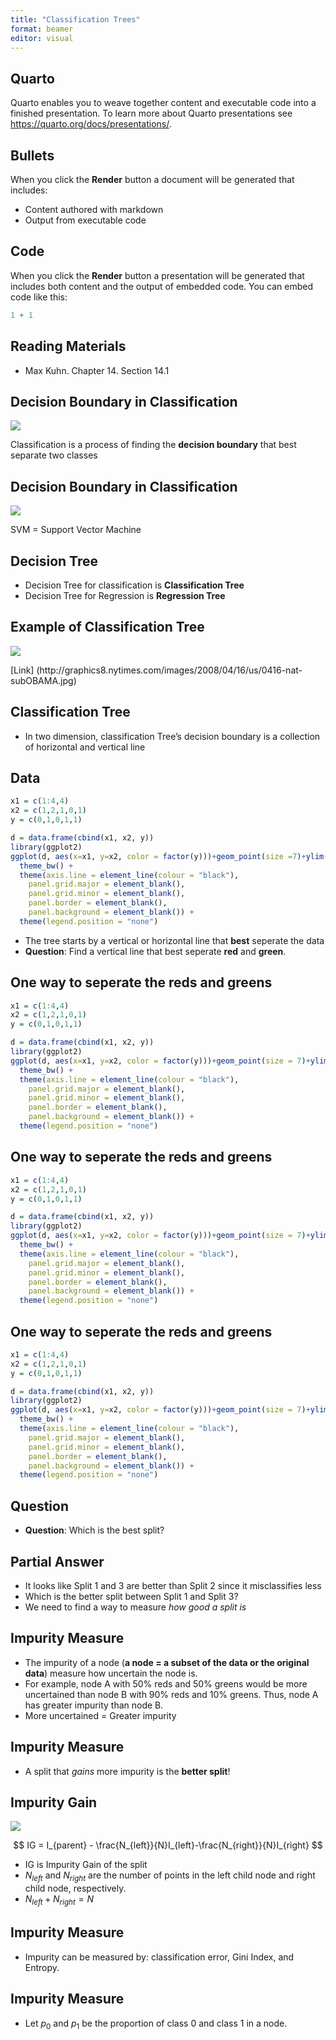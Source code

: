 ```yaml
---
title: "Classification Trees"
format: beamer
editor: visual
---
```


## Quarto

Quarto enables you to weave together content and executable code into a finished presentation. To learn more about Quarto presentations see <https://quarto.org/docs/presentations/>.

## Bullets

When you click the **Render** button a document will be generated that includes:

-   Content authored with markdown
-   Output from executable code

## Code

When you click the **Render** button a presentation will be generated that includes both content and the output of embedded code. You can embed code like this:

```r
1 + 1
```


## Reading Materials

- Max Kuhn. Chapter 14. Section 14.1 


## Decision Boundary in Classification



![](images/db.png)


Classification is a process of finding the **decision boundary** that best separate two classes

## Decision Boundary in Classification



![](images/db1.png)



SVM = Support Vector Machine



## Decision Tree

- Decision Tree for classification is **Classification Tree**
- Decision Tree for Regression is **Regression Tree**

## Example of Classification Tree



![](images/tree2.jpg)


[Link] (http://graphics8.nytimes.com/images/2008/04/16/us/0416-nat-subOBAMA.jpg)


## Classification Tree


- In two dimension, classification Tree's decision boundary is a collection of horizontal and vertical line


## Data


```r
x1 = c(1:4,4)
x2 = c(1,2,1,0,1)
y = c(0,1,0,1,1)

d = data.frame(cbind(x1, x2, y))
library(ggplot2)
ggplot(d, aes(x=x1, y=x2, color = factor(y)))+geom_point(size =7)+ylim(0, 10)+
  theme_bw() +
  theme(axis.line = element_line(colour = "black"),
    panel.grid.major = element_blank(),
    panel.grid.minor = element_blank(),
    panel.border = element_blank(),
    panel.background = element_blank()) +
  theme(legend.position = "none")

```

- The tree starts by a vertical or horizontal line that **best** seperate the data
- **Question**: Find a vertical line that best seperate **red** and **green**. 

## One way to seperate the reds and greens


```r
x1 = c(1:4,4)
x2 = c(1,2,1,0,1)
y = c(0,1,0,1,1)

d = data.frame(cbind(x1, x2, y))
library(ggplot2)
ggplot(d, aes(x=x1, y=x2, color = factor(y)))+geom_point(size = 7)+ylim(0, 10)+geom_vline(xintercept=3/2, linetype="dashed", color = "blue", size=1)+ geom_text(x=3/2, y=.8, label="Split 1", size = 10)+
  theme_bw() +
  theme(axis.line = element_line(colour = "black"),
    panel.grid.major = element_blank(),
    panel.grid.minor = element_blank(),
    panel.border = element_blank(),
    panel.background = element_blank()) +
  theme(legend.position = "none")

```



## One way to seperate the reds and greens


```r
x1 = c(1:4,4)
x2 = c(1,2,1,0,1)
y = c(0,1,0,1,1)

d = data.frame(cbind(x1, x2, y))
library(ggplot2)
ggplot(d, aes(x=x1, y=x2, color = factor(y)))+geom_point(size = 7)+ylim(0, 10)+geom_vline(xintercept=5/2, linetype="dashed", color = "blue", size=1)+ geom_text(x=5/2, y=.8, label="Split 2", size=10)+
  theme_bw() +
  theme(axis.line = element_line(colour = "black"),
    panel.grid.major = element_blank(),
    panel.grid.minor = element_blank(),
    panel.border = element_blank(),
    panel.background = element_blank()) +
  theme(legend.position = "none")

```


## One way to seperate the reds and greens


```r
x1 = c(1:4,4)
x2 = c(1,2,1,0,1)
y = c(0,1,0,1,1)

d = data.frame(cbind(x1, x2, y))
library(ggplot2)
ggplot(d, aes(x=x1, y=x2, color = factor(y)))+geom_point(size = 7)+ylim(0, 10)+geom_vline(xintercept=7/2, linetype="dashed", color = "blue", size=1)+ geom_text(x=7/2, y=.8, label="Split 3", size=10)+
  theme_bw() +
  theme(axis.line = element_line(colour = "black"),
    panel.grid.major = element_blank(),
    panel.grid.minor = element_blank(),
    panel.border = element_blank(),
    panel.background = element_blank()) +
  theme(legend.position = "none")

```


## Question

- **Question**: Which is the best split? 

## Partial Answer

- It looks like Split 1 and 3 are better than Split 2 since it misclassifies less
- Which is the better split between Split 1 and Split 3?
- We need to find a way to measure *how good a split is*


## Impurity Measure

- The impurity of a node (__a node = a subset of the data or the original data__) measure how uncertain the node is.  
- For example, node A with 50% reds and 50% greens would be more uncertained than node B with 90% reds and 10% greens. Thus, node A has greater impurity than node B. 
- More uncertained $=$ Greater impurity

## Impurity Measure

- A split that *gains* more impurity is the **better split**!

## Impurity Gain


![](images/parent_child.png)


$$
IG = I_{parent} - \frac{N_{left}}{N}I_{left}-\frac{N_{right}}{N}I_{right}
$$

- IG is Impurity Gain of the split
- $N_{left}$ and $N_{right}$ are the number of points in the left child node and right child node, respectively. 
- $N_{left}+N_{right}=N$

## Impurity Measure

- Impurity can be measured by: classification error, Gini Index, and Entropy. 

## Impurity Measure

- Let $p_0$ and $p_1$ be the proportion of class 0 and class 1 in a node.  


\begin{align*}
{\text{By Classification Error: }} I &= min\{p_0, p_1\} \\
{\text{By Gini Index: }} I&= 1 - p_0^2-p_1^2 \\
{\text{By Entropy: }} I &= -p_0 \log_2(p_0)-p_1\log_2(p_1) 
\end{align*}


